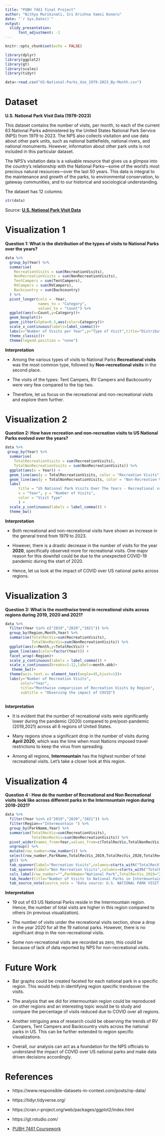 ---
title: "PUBH 7461 Final Project"
author: "Nithya Murikinati, Sri Krishna Vamsi Koneru"
date: "`r Sys.Date()`"
output:
  slidy_presentation: 
      font_adjustment: -1
---

```{r setup, include=FALSE}
knitr::opts_chunk$set(echo = FALSE)

library(dplyr)
library(ggplot2)
library(gt)
library(scales)
library(tidyr)

data<-read.csv("US-National-Parks_Use_1979-2023_By-Month.csv")
```

# Dataset

 **U.S. National Park Visit Data (1979-2023)**

This dataset contains the number of visits, per month, to each of the current 63 National Parks administered by the United States National Park Service (NPS) from 1979 to 2023. The NPS also collects visitation and use data about other park units, such as national battlefields, national rivers, and national monuments. However, information about other park units is not included in this particular dataset.

The NPS’s visitation data is a valuable resource that gives us a glimpse into the country’s relationship with the National Parks—some of the world’s most precious natural resources—over the last 50 years. This data is integral to the maintenance and growth of the parks, to environmental conservation, to gateway communities, and to our historical and sociological understanding.

The dataset has 12 columns:

```{r}
str(data)
```

Source: [**U.S. National Park Visit Data**](https://www.responsible-datasets-in-context.com/posts/np-data/)

# Visualization 1

**Question 1: What is the distribution of the types of visits to National Parks over the years?**

```{r}
data %>% 
  group_by(Year) %>%
  summarise(
    RecreationVisits = sum(RecreationVisits),
    NonRecreationVisits = sum(NonRecreationVisits),
    TentCampers = sum(TentCampers),
    RVCampers = sum(RVCampers),
    Backcountry = sum(Backcountry)
  ) %>%
  pivot_longer(cols = -Year, 
               names_to = "Category", 
               values_to = "Count") %>% 
  ggplot(aes(x=Count,y=Category))+
  geom_boxplot()+
  geom_jitter(alpha=0.3,aes(color=Category))+
  scale_x_continuous(labels=label_comma())+
  labs(x="Number of Visits per Year",y="Type of Visit",title="Distribution of Yearly Visits to National Parks across various Visit Types")+
  theme_classic()+
  theme(legend.position = "none")

```
  
  **Interpretation**
  
  - Among the various types of visits to National Parks **Recreational visits** was the most common type, followed by **Non-recreational visits** in the second place. 
  
  - The visits of the types: Tent Campers, RV Campers and Backcountry were very few compared to the top two. 
  
  - Therefore, let us focus on the recreational and non-recreational visits and explore them further.
  
  
# Visualization 2

**Question 2: How have recreation and non-recreation visits to US National Parks evolved over the years?**

```{r}
data %>%
 group_by(Year) %>%
  summarise(
    TotalRecreationVisits = sum(RecreationVisits),
    TotalNonRecreationVisits = sum(NonRecreationVisits)) %>%
  ggplot(aes(x = Year)) +
  geom_line(aes(y = TotalRecreationVisits, color = "Recreation Visits")) +
  geom_line(aes(y = TotalNonRecreationVisits, color = "Non-Recreation Visits")) +
  labs(
      title = "US National Park Visits Over The Years - Recreational vs Non-Recreational",
      x = "Year", y = "Number of Visits",
      color = "Visit Type"
      ) +
  scale_y_continuous(labels = label_comma()) +
  theme_bw()
```

  **Interpretation**
  
  - Both recreational and non-recreational visits have shown an increase in the general trend from 1979 to 2023.
  
  - However, there is a drastic decrease in the number of visits for the year **2020**, specifically observed more for recreational visits. One major reason for this downfall could be due to the unexpected COVID-19 pandemic during the start of 2020.
  
  -  Hence, let us look at the impact of COVID over US national parks across regions.

  
# Visualization 3

**Question 3: What is the monthwise trend in recreational visits across regions during 2019, 2020 and 2021?**

```{r message=FALSE}
data %>% 
  filter(Year %in% c("2019","2020","2021")) %>% 
  group_by(Region,Month,Year) %>% 
  summarise(TotalRecVis=sum(RecreationVisits),
            TotalNonRecVis=sum(NonRecreationVisits)) %>% 
  ggplot(aes(x=Month,y=TotalRecVis)) +
  geom_line(aes(color=factor(Year))) +
  facet_wrap(~Region)+
  scale_y_continuous(labels = label_comma()) +
  scale_x_continuous(breaks=1:12,labels=month.abb)+
   theme_bw()+
  theme(axis.text.x= element_text(angle=45,hjust=1))+
  labs(y="Number of Recreation Visits",
       color="Year",
       title="Monthwise comparision of Recreation Visits by Region",
       subtitle = "Observing the impact of COVID")
 
```

  **Interpretation**
  
  - It is evident that the number of recreational visits were significantly lower during the pandemic (2020) compared to pre/post-pandemic (2019,2021) across all 6 regions of United States.
  
  - Many regions show a significant drop in the number of visits during **April 2020**, which was the time when most Nations imposed travel restrictions to keep the virus from spreading.
  
  - Among all regions, **Intermountain** has the highest number of total recreational visits. Let's take a closer look at this region.


  
# Visualization 4

**Question 4 : How do the number of Recreational and Non Recreational visits look like across different parks in the Intermountain region during 2019-2021?**

```{r message=FALSE}
data %>% 
  filter(Year %in% c("2019","2020","2021")) %>% 
  filter(Region=="Intermountain ") %>% 
  group_by(ParkName,Year) %>% 
  summarise(TotalRecVis=sum(RecreationVisits),
            TotalNonRecVis=sum(NonRecreationVisits)) %>% 
  pivot_wider(names_from=Year,values_from=c(TotalRecVis,TotalNonRecVis)) %>% 
  ungroup() %>% 
  mutate(row_number=row_number()) %>% 
  select(row_number,ParkName,TotalRecVis_2019,TotalRecVis_2020,TotalRecVis_2021,TotalNonRecVis_2019,TotalNonRecVis_2020,TotalNonRecVis_2021) %>% 
  gt() %>% 
  tab_spanner(label="Recreation Visits",columns=starts_with("TotalRecVis")) %>% 
  tab_spanner(label="Non Recreation Visits",columns=starts_with("TotalNonRecVis")) %>% 
  cols_label(row_number="",ParkName="National Park",TotalRecVis_2019="2019",TotalRecVis_2020="2020",TotalRecVis_2021="2021",TotalNonRecVis_2019="2019",TotalNonRecVis_2020="2020",TotalNonRecVis_2021="2021") %>% 
  tab_header(title="Number of Visits to National Parks in Intermountain Region during 2019-2021") %>% 
  tab_source_note(source_note = "Data source: U.S. NATIONAL PARK VISIT DATA(1979-2023)")
```

  **Interpretation**
  
  - 19 out of 63 US National Parks reside in the Intermountain region. Hence, the number of total visits are higher in this region compared to others (in previous visualization).
 
  - The number of visits under the recreational visits section, show a drop in the year 2020 for all the 19 national parks. However, there is no significant drop in the non-recreational visits.

  - Some non-recreational visits are recorded as zero, this could be because of lack of data reported by NPS for non-recreational visits.

# Future Work

  - Bar graphs could be created faceted for each national park in a specific region. This would help in identifying region specific trendsover the visits.

  - The analysis that we did for intermountain region could be reproduced on other regions and an interesting topic would be to study and compare the percentage of visits reduced due to COVID over all regions.

  - Another intriguing area of research could be observing the trends of RV Campers, Tent Campers and Backcountry visits across the national parks in US. This can be further extended to region specific visualizations.
  
  - Overall, our analysis can act as a foundation for the NPS officials to understand the impact of COVID over US national parks and make data driven decisions accordingly.
  
  
# References

 - https://www.responsible-datasets-in-context.com/posts/np-data/
 
 - https://tidyr.tidyverse.org/
 
 - https://cran.r-project.org/web/packages/ggplot2/index.html
 
 - https://gt.rstudio.com/
 
 - [PUBH 7461 Coursework](https://canvas.umn.edu/courses/462619)












